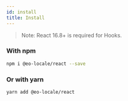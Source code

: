 ```yaml
---
id: install
title: Install
---
```


> Note: React 16.8+ is required for Hooks.

### With npm

```sh
npm i @eo-locale/react --save
```

### Or with yarn

```sh
yarn add @eo-locale/react
```
